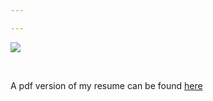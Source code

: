 ```yaml
---

---
```



<link rel="stylesheet" href="styles.css" type="text/css">

<img src="files/milford_sound.jpg">

<br>

A pdf version of my resume can be found [here](files/Sifleet_Resume_2019.pdf) 